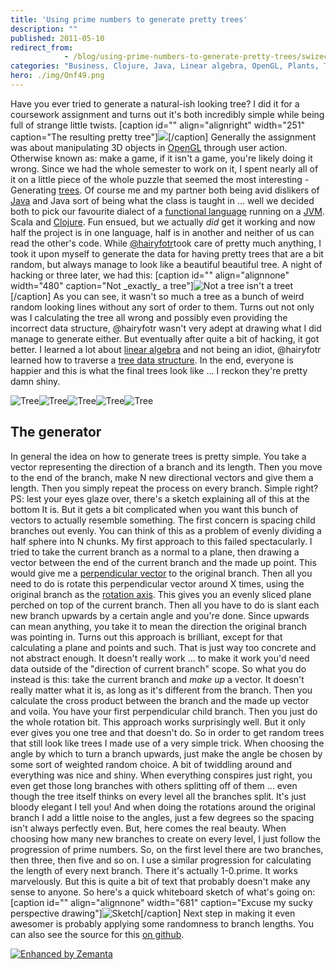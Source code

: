 ```yaml
---
title: 'Using prime numbers to generate pretty trees'
description: ""
published: 2011-05-10
redirect_from: 
            - /blog/using-prime-numbers-to-generate-pretty-trees/swizec/1705
categories: "Business, Clojure, Java, Linear algebra, OpenGL, Plants, Tree, Uncategorized"
hero: ./img/Onf49.png
---
```

Have you ever tried to generate a natural-ish looking tree? I did it for a coursework assignment and turns out it&#x27;s both incredibly simple while being full of strange little twists. \[caption id=&quot;&quot; align=&quot;alignright&quot; width=&quot;251&quot; caption=&quot;The resulting pretty tree&quot;]![](./img/Onf49.png)\[/caption] Generally the assignment was about manipulating 3D objects in [OpenGL](http://www.opengl.org/ "OpenGL") through user action. Otherwise known as: make a game, if it isn&#x27;t a game, you&#x27;re likely doing it wrong. Since we had the whole semester to work on it, I spent nearly all of it on a little piece of the whole puzzle that seemed the most interesting - Generating [trees](http://en.wikipedia.org/wiki/Tree "Tree"). Of course me and my partner both being avid dislikers of [Java](http://www.oracle.com/technetwork/java/ "Java (programming language)") and Java sort of being what the class is taught in ... well we decided both to pick our favourite dialect of a [functional language](http://en.wikipedia.org/wiki/Functional_programming "Functional programming") running on a [JVM](http://en.wikipedia.org/wiki/Java_Virtual_Machine "Java Virtual Machine"). Scala and [Clojure](http://clojure.org "Clojure"). Fun ensued, but we actually _did_ get it working and now half the project is in one language, half is in another and neither of us can read the other&#x27;s code. While [@hairyfotr](http://twitter.com/hairyfotr)took care of pretty much anything, I took it upon myself to generate the data for having pretty trees that are a bit random, but always manage to look like a beautiful beautiful tree. A night of hacking or three later, we had this: \[caption id=&quot;&quot; align=&quot;alignnone&quot; width=&quot;480&quot; caption=&quot;Not \_exactly\_ a tree&quot;]![](./img/KlUXU.png "Not a tree isn&#x27;t a treet")\[/caption] As you can see, it wasn&#x27;t so much a tree as a bunch of weird random looking lines without any sort of order to them. Turns out not only was I calculating the tree all wrong and possibly even providing the incorrect data structure, @hairyfotr wasn&#x27;t very adept at drawing what I did manage to generate either. But eventually after quite a bit of hacking, it got better. I learned a lot about [linear algebra](http://en.wikipedia.org/wiki/Linear_algebra "Linear algebra") and not being an idiot, @hairyfotr learned how to traverse a [tree data structure](http://en.wikipedia.org/wiki/Tree_%28data_structure%29 "Tree (data structure)"). In the end, everyone is happier and this is what the final trees look like ... I reckon they&#x27;re pretty damn shiny.

![](./img/NlQkb.png "Tree")![](./img/VFX7p.png "Tree")![](./img/avoQP.png "Tree")![](./img/Onf49.png "Tree")![](./img/csDVD.png "Tree")

## The generator

In general the idea on how to generate trees is pretty simple. You take a vector representing the direction of a branch and its length. Then you move to the end of the branch, make N new directional vectors and give them a length. Then you simply repeat the process on every branch. Simple right? PS: lest your eyes glaze over, there&#x27;s a sketch explaining all of this at the bottom It is. But it gets a bit complicated when you want this bunch of vectors to actually resemble something. The first concern is spacing child branches out evenly. You can think of this as a problem of evenly dividing a half sphere into N chunks. My first approach to this failed spectacularly. I tried to take the current branch as a normal to a plane, then drawing a vector between the end of the current branch and the made up point. This would give me a [perpendicular vector](http://en.wikipedia.org/wiki/Surface_normal "Surface normal") to the original branch. Then all you need to do is rotate this perpendicular vector around X times, using the original branch as the [rotation axis](http://en.wikipedia.org/wiki/Rotation "Rotation"). This gives you an evenly sliced plane perched on top of the current branch. Then all you have to do is slant each new branch upwards by a certain angle and you&#x27;re done. Since upwards can mean anything, you take it to mean the direction the original branch was pointing in. Turns out this approach is brilliant, except for that calculating a plane and points and such. That is just way too concrete and not abstract enough. It doesn&#x27;t really work ... to make it work you&#x27;d need data outside of the &quot;direction of current branch&quot; scope. So what you do instead is this: take the current branch and _make up_ a vector. It doesn&#x27;t really matter what it is, as long as it&#x27;s different from the branch. Then you calculate the cross product between the branch and the made up vector and voila. You have your first perpendicular child branch. Then you just do the whole rotation bit. This approach works surprisingly well. But it only ever gives you one tree and that doesn&#x27;t do. So in order to get random trees that still look like trees I made use of a very simple trick. When choosing the angle by which to turn a branch upwards, just make the angle be chosen by some sort of weighted random choice. A bit of twiddling around and everything was nice and shiny. When everything conspires just right, you even get those long branches with others splitting off of them ... even though the tree itself thinks on every level all the branches split. It&#x27;s just bloody elegant I tell you! And when doing the rotations around the original branch I add a little noise to the angles, just a few degrees so the spacing isn&#x27;t always perfectly even. But, here comes the real beauty. When choosing how many new branches to create on every level, I just follow the progression of prime numbers. So, on the first level there are two branches, then three, then five and so on. I use a similar progression for calculating the length of every next branch. There it&#x27;s actually 1-0.prime. It works marvelously. But this is quite a bit of text that probably doesn&#x27;t make any sense to anyone. So here&#x27;s a quick whiteboard sketch of what&#x27;s going on: \[caption id=&quot;&quot; align=&quot;alignnone&quot; width=&quot;681&quot; caption=&quot;Excuse my sucky perspective drawing&quot;]![](./img/83sOz.jpg "Sketch")\[/caption] Next step in making it even awesomer is probably applying some randomness to branch lengths. You can also see the source for this [on github](https://github.com/HairyFotr/AngryPigs/blob/master/src/AngryPigs/gen-tree.clj).

[![Enhanced by Zemanta](http://img.zemanta.com/zemified_e.png?x-id=666832dc-2563-4672-abbb-3ea6296b7ba1)](http://www.zemanta.com/ "Enhanced by Zemanta")